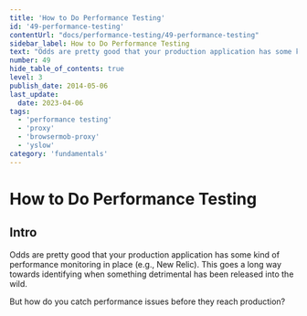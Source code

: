 ```yaml
---
title: 'How to Do Performance Testing'
id: '49-performance-testing'
contentUrl: "docs/performance-testing/49-performance-testing"
sidebar_label: How to Do Performance Testing
text: "Odds are pretty good that your production application has some kind of performance monitoring in place (e.g., New Relic). This goes a long way towards identifying when something detrimental has been released into the wild."
number: 49
hide_table_of_contents: true
level: 3
publish_date: 2014-05-06
last_update:
  date: 2023-04-06
tags:
  - 'performance testing'
  - 'proxy'
  - 'browsermob-proxy'
  - 'yslow'
category: 'fundamentals'
---
```


# How to Do Performance Testing

## Intro

Odds are pretty good that your production application has some kind of performance monitoring in place (e.g., New Relic). This goes a long way towards identifying when something detrimental has been released into the wild.

But how do you catch performance issues before they reach production?


<DropdownMarkdown folderName='49-performance-testing' />
